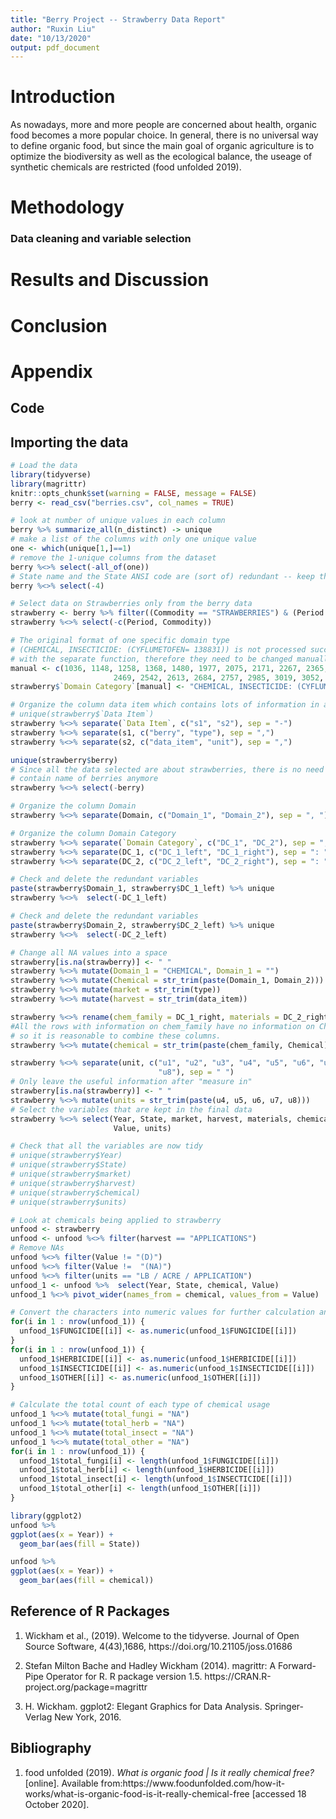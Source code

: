 ```yaml
---
title: "Berry Project -- Strawberry Data Report"
author: "Ruxin Liu"
date: "10/13/2020"
output: pdf_document
---
```


# Introduction

  As nowadays, more and more people are concerned about health, organic food 
  becomes a more popular choice. In general, there is no universal way to define 
  organic food, but since the main goal of organic agriculture is to optimize the
  biodiversity  as well as the ecological balance, the useage of synthetic chemicals
  are restricted (food unfolded 2019).
  
# Methodology
### Data cleaning and variable selection

# Results and Discussion

# Conclusion

# Appendix
## Code

## Importing the data 

```r
# Load the data
library(tidyverse)
library(magrittr)
knitr::opts_chunk$set(warning = FALSE, message = FALSE)
berry <- read_csv("berries.csv", col_names = TRUE)
```

```r
# look at number of unique values in each column
berry %>% summarize_all(n_distinct) -> unique
# make a list of the columns with only one unique value
one <- which(unique[1,]==1)
# remove the 1-unique columns from the dataset
berry %<>% select(-all_of(one))
# State name and the State ANSI code are (sort of) redundant -- keep the name only
berry %<>% select(-4)
```

```r
# Select data on Strawberries only from the berry data 
strawberry <- berry %>% filter((Commodity == "STRAWBERRIES") & (Period == "YEAR"))
strawberry %<>% select(-c(Period, Commodity)) 
```

```r
# The original format of one specific domain type 
# (CHEMICAL, INSECTICIDE: (CYFLUMETOFEN= 138831)) is not processed successfully 
# with the separate function, therefore they need to be changed manually. 
manual <- c(1036, 1148, 1258, 1368, 1480, 1977, 2075, 2171, 2267, 2365, 
                       2469, 2542, 2613, 2684, 2757, 2985, 3019, 3052, 3085, 3120)
strawberry$`Domain Category`[manual] <- "CHEMICAL, INSECTICIDE: (CYFLUMETOFEN = 138831)"
```

```r
# Organize the column data item which contains lots of information in a cell
# unique(strawberry$`Data Item`)
strawberry %<>% separate(`Data Item`, c("s1", "s2"), sep = "-")
strawberry %<>% separate(s1, c("berry", "type"), sep = ",")
strawberry %<>% separate(s2, c("data_item", "unit"), sep = ",")
```


```r
unique(strawberry$berry)
# Since all the data selected are about strawberries, there is no need to 
# contain name of berries anymore
strawberry %<>% select(-berry)
```

```r
# Organize the column Domain
strawberry %<>% separate(Domain, c("Domain_1", "Domain_2"), sep = ", ")
```

```r
# Organize the column Domain Category
strawberry %<>% separate(`Domain Category`, c("DC_1", "DC_2"), sep = ", ")
strawberry %<>% separate(DC_1, c("DC_1_left", "DC_1_right"), sep = ": ")
strawberry %<>% separate(DC_2, c("DC_2_left", "DC_2_right"), sep = ": ") 
```

```r
# Check and delete the redundant variables 
paste(strawberry$Domain_1, strawberry$DC_1_left) %>% unique
strawberry %<>%  select(-DC_1_left) 
```

```r
# Check and delete the redundant variables 
paste(strawberry$Domain_2, strawberry$DC_2_left) %>% unique
strawberry %<>%  select(-DC_2_left) 
```

```r
# Change all NA values into a space
strawberry[is.na(strawberry)] <- " "
strawberry %<>% mutate(Domain_1 = "CHEMICAL", Domain_1 = "") 
strawberry %<>% mutate(Chemical = str_trim(paste(Domain_1, Domain_2)))
strawberry %<>% mutate(market = str_trim(type))
strawberry %<>% mutate(harvest = str_trim(data_item))
```

```r
strawberry %<>% rename(chem_family = DC_1_right, materials = DC_2_right)
#All the rows with information on chem_family have no information on Chemical, 
# so it is reasonable to combine these columns.
strawberry %<>% mutate(chemical = str_trim(paste(chem_family, Chemical)))
```

```r
strawberry %<>% separate(unit, c("u1", "u2", "u3", "u4", "u5", "u6", "u7", 
                                 "u8"), sep = " ")
# Only leave the useful information after "measure in"
strawberry[is.na(strawberry)] <- " "
strawberry %<>% mutate(units = str_trim(paste(u4, u5, u6, u7, u8)))
# Select the variables that are kept in the final data 
strawberry %<>% select(Year, State, market, harvest, materials, chemical,
                       Value, units)
```

```r
# Check that all the variables are now tidy
# unique(strawberry$Year)
# unique(strawberry$State)
# unique(strawberry$market)
# unique(strawberry$harvest)
# unique(strawberry$chemical)
# unique(strawberry$units)
```

```r
# Look at chemicals being applied to strawberry
unfood <- strawberry 
unfood <- unfood %<>% filter(harvest == "APPLICATIONS") 
# Remove NAs 
unfood %<>% filter(Value != "(D)")
unfood %<>% filter(Value !=  "(NA)")
unfood %<>% filter(units == "LB / ACRE / APPLICATION")
unfood_1 <- unfood %>%  select(Year, State, chemical, Value)
unfood_1 %<>% pivot_wider(names_from = chemical, values_from = Value)
```

```r
# Convert the characters into numeric values for further calculation and analysis
for(i in 1 : nrow(unfood_1)) {
  unfood_1$FUNGICIDE[[i]] <- as.numeric(unfood_1$FUNGICIDE[[i]])
}
for(i in 1 : nrow(unfood_1)) {
  unfood_1$HERBICIDE[[i]] <- as.numeric(unfood_1$HERBICIDE[[i]])
  unfood_1$INSECTICIDE[[i]] <- as.numeric(unfood_1$INSECTICIDE[[i]])
  unfood_1$OTHER[[i]] <- as.numeric(unfood_1$OTHER[[i]])
}
```

```r
# Calculate the total count of each type of chemical usage
unfood_1 %<>% mutate(total_fungi = "NA")
unfood_1 %<>% mutate(total_herb = "NA")
unfood_1 %<>% mutate(total_insect = "NA")
unfood_1 %<>% mutate(total_other = "NA")
for(i in 1 : nrow(unfood_1)) {
  unfood_1$total_fungi[i] <- length(unfood_1$FUNGICIDE[[i]])
  unfood_1$total_herb[i] <- length(unfood_1$HERBICIDE[[i]])
  unfood_1$total_insect[i] <- length(unfood_1$INSECTICIDE[[i]])
  unfood_1$total_other[i] <- length(unfood_1$OTHER[[i]])
}

```

```r
library(ggplot2)
unfood %>% 
ggplot(aes(x = Year)) +
  geom_bar(aes(fill = State))
```
```r
unfood %>% 
ggplot(aes(x = Year)) +
  geom_bar(aes(fill = chemical))
```

## Reference of R Packages
1. Wickham et al., (2019). Welcome to the tidyverse. Journal of Open Source Software,
4(43),1686, https://doi.org/10.21105/joss.01686

2.  Stefan Milton Bache and Hadley Wickham (2014). magrittr: A Forward-Pipe Operator
for R. R package version 1.5. https://CRAN.R-project.org/package=magrittr

3. H. Wickham. ggplot2: Elegant Graphics for Data Analysis. Springer-Verlag New 
York, 2016.


## Bibliography

1. food unfolded (2019). *What is organic food | Is it really chemical free?* 
[online]. Available from:https://www.foodunfolded.com/how-it-works/what-is-organic-food-is-it-really-chemical-free [accessed 18 October 2020].





























